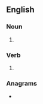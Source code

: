 {{also|Gravels}}
==English==

===Noun===
{{head|en|noun}}

# {{en-plural of|gravel}}

===Verb===
{{head|en|verb form}}

# {{en-third-person singular of|gravel}}

===Anagrams===
* {{anagrams|en|a=aeglrsv|glavers}}